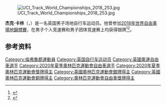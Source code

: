 {{Expand language|1=en|time=2020-10-20T00:49:02+00:00}}

[[File:UCI_Track_World_Championships_2018_253.jpg|thumb]]

'''杰克·卡林'''（{{lang-en|Jack Carlin}}，{{bd|1997年|4月23日||}}）是一名英国男子场地自行车运动员。他曾参加[[2018年世界自由車場地錦標賽|2018年世界自由車場地錦標賽]]，在男子个人竞速赛和男子团体竞速赛上均获得银牌<ref>{{cite web|url=http://www.tissottiming.com/File/0003100002010706FFFFFFFFFFFFFF02|title=Men's sprint results|work=Tissot Timing|date=2018-03-03|accessdate=2018-03-18|archiveurl=https://web.archive.org/web/20180304113209/http://www.tissottiming.com/File/0003100002010706FFFFFFFFFFFFFF02|archivedate=2018-03-04}}</ref><ref>{{cite web|url=http://www.tissottiming.com/File/0003100002010503FFFFFFFFFFFFFF02|title=Men's team sprint results|work=Tissot Timing|date=2018-02-28|accessdate=2018-03-18|archiveurl=https://web.archive.org/web/20180301044537/http://www.tissottiming.com/File/0003100002010503FFFFFFFFFFFFFF02|archivedate=2018-03-01}}</ref>。

==参考资料==
{{reflist}}

{{Authority control}}

{{DEFAULTSORT:Carlin, Jack}}
[[Category:倫弗魯郡運動員|Category:倫弗魯郡運動員]]
[[Category:英国自行车运动员|Category:英国自行车运动员]]
[[Category:英國奧運自由車選手|Category:英國奧運自由車選手]]
[[Category:2020年夏季奧林匹克運動會自由車選手|Category:2020年夏季奧林匹克運動會自由車選手]]
[[Category:2020年夏季奧林匹克運動會獎牌得主|Category:2020年夏季奧林匹克運動會獎牌得主]]
[[Category:英國奧林匹克運動會銀牌得主|Category:英國奧林匹克運動會銀牌得主]]
[[Category:英國奧林匹克運動會銅牌得主|Category:英國奧林匹克運動會銅牌得主]]
[[Category:奧林匹克運動會自由車獎牌得主|Category:奧林匹克運動會自由車獎牌得主]]